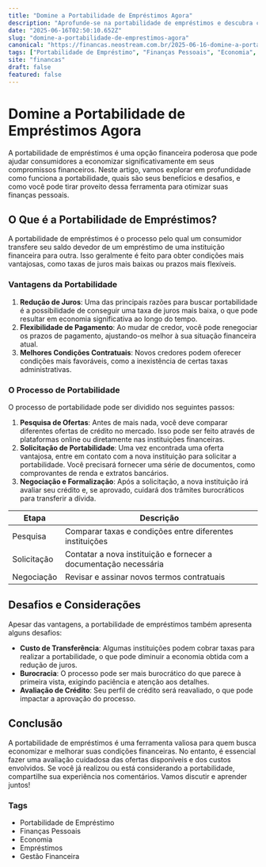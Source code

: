 ```yaml
---
title: "Domine a Portabilidade de Empréstimos Agora"
description: "Aprofunde-se na portabilidade de empréstimos e descubra como economizar com nossa análise completa e passo a passo para 2023."
date: "2025-06-16T02:50:10.652Z"
slug: "domine-a-portabilidade-de-emprestimos-agora"
canonical: "https://financas.neostream.com.br/2025-06-16-domine-a-portabilidade-de-emprestimos-agora"
tags: ["Portabilidade de Empréstimo", "Finanças Pessoais", "Economia", "Empréstimos", "Gestão Financeira"]
site: "financas"
draft: false
featured: false
---
```


# Domine a Portabilidade de Empréstimos Agora

A portabilidade de empréstimos é uma opção financeira poderosa que pode ajudar consumidores a economizar significativamente em seus compromissos financeiros. Neste artigo, vamos explorar em profundidade como funciona a portabilidade, quais são seus benefícios e desafios, e como você pode tirar proveito dessa ferramenta para otimizar suas finanças pessoais.

## O Que é a Portabilidade de Empréstimos?

A portabilidade de empréstimos é o processo pelo qual um consumidor transfere seu saldo devedor de um empréstimo de uma instituição financeira para outra. Isso geralmente é feito para obter condições mais vantajosas, como taxas de juros mais baixas ou prazos mais flexíveis.

### Vantagens da Portabilidade

1. **Redução de Juros**: Uma das principais razões para buscar portabilidade é a possibilidade de conseguir uma taxa de juros mais baixa, o que pode resultar em economia significativa ao longo do tempo.
2. **Flexibilidade de Pagamento**: Ao mudar de credor, você pode renegociar os prazos de pagamento, ajustando-os melhor à sua situação financeira atual.
3. **Melhores Condições Contratuais**: Novos credores podem oferecer condições mais favoráveis, como a inexistência de certas taxas administrativas.

### O Processo de Portabilidade

O processo de portabilidade pode ser dividido nos seguintes passos:

1. **Pesquisa de Ofertas**: Antes de mais nada, você deve comparar diferentes ofertas de crédito no mercado. Isso pode ser feito através de plataformas online ou diretamente nas instituições financeiras.
2. **Solicitação de Portabilidade**: Uma vez encontrada uma oferta vantajosa, entre em contato com a nova instituição para solicitar a portabilidade. Você precisará fornecer uma série de documentos, como comprovantes de renda e extratos bancários.
3. **Negociação e Formalização**: Após a solicitação, a nova instituição irá avaliar seu crédito e, se aprovado, cuidará dos trâmites burocráticos para transferir a dívida.

| Etapa          | Descrição                                                                 |
|---------------|---------------------------------------------------------------------------|
| Pesquisa      | Comparar taxas e condições entre diferentes instituições                   |
| Solicitação   | Contatar a nova instituição e fornecer a documentação necessária          |
| Negociação    | Revisar e assinar novos termos contratuais                                 |

## Desafios e Considerações

Apesar das vantagens, a portabilidade de empréstimos também apresenta alguns desafios:

- **Custo de Transferência**: Algumas instituições podem cobrar taxas para realizar a portabilidade, o que pode diminuir a economia obtida com a redução de juros.
- **Burocracia**: O processo pode ser mais burocrático do que parece à primeira vista, exigindo paciência e atenção aos detalhes.
- **Avaliação de Crédito**: Seu perfil de crédito será reavaliado, o que pode impactar a aprovação do processo.

## Conclusão

A portabilidade de empréstimos é uma ferramenta valiosa para quem busca economizar e melhorar suas condições financeiras. No entanto, é essencial fazer uma avaliação cuidadosa das ofertas disponíveis e dos custos envolvidos. Se você já realizou ou está considerando a portabilidade, compartilhe sua experiência nos comentários. Vamos discutir e aprender juntos!

### Tags

- Portabilidade de Empréstimo
- Finanças Pessoais
- Economia
- Empréstimos
- Gestão Financeira